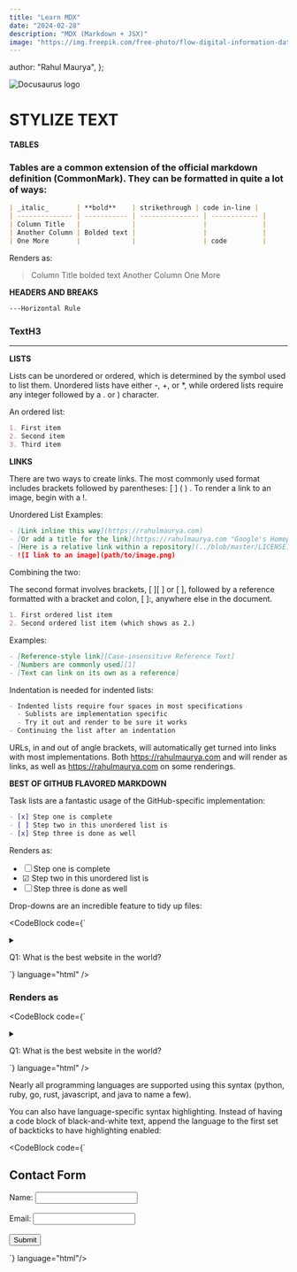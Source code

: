 ```yaml
---
title: "Learn MDX"
date: "2024-02-28"
description: "MDX (Markdown + JSX)"
image: "https://img.freepik.com/free-photo/flow-digital-information-data-channel_60438-4070.jpg?t=st=1709365171~exp=1709368771~hmac=a78423c4b7b7a5beadba08e4a8dee86d1d1e1b63de005cd44401bf4c40a0c52d&w=1800"
---
```


  author: "Rahul Maurya",
};

![Docusaurus logo](/img/mdx.jpeg)

# STYLIZE TEXT

**TABLES**

### Tables are a common extension of the official markdown definition (CommonMark). They can be formatted in quite a lot of ways:

```md
| _italic_       | **bold**    | strike­through | code in-line |
| -------------- | ----------- | --------------- | ------------ |
| Column Title   |             |                 |              |
| Another Column | Bolded text |                 |              |
| One More       |             |                 | code         |
```
Renders as:

> Column Title bolded text
> Another Column
> One More

**HEADERS AND BREAKS**
```md
---Horizontal Rule
```
### TextH3

---

**LISTS**

Lists can be unordered or ordered, which is determined by the symbol used to list them. Unordered lists have either -, +, or \*, while ordered lists require any integer followed by a . or ) character.

An ordered list:
```md
1. First item
2. Second item
3. Third item
```

**LINKS**

There are two ways to create links. The most commonly used format includes brackets followed by parentheses: [ ] ( ) . To render a link to an image, begin with a !.

Unordered List Examples:

```md
- [Link inline this way](https://rahulmaurya.com)
- [Or add a title for the link](https://rahulmaurya.com "Google's Homepage")
- [Here is a relative link within a repository](../blob/master/LICENSE)
- ![I link to an image](path/to/image.png)
```

Combining the two:

The second format involves brackets, [ ][ ] or [ ], followed by a reference formatted with a bracket and colon, [ ]:, anywhere else in the document.
```md
1. First ordered list item
2. Second ordered list item (which shows as 2.)
```
Examples:

```md
- [Reference-style link][Case-insensitive Reference Text]
- [Numbers are commonly used][1]
- [Text can link on its own as a reference]
```
Indentation is needed for indented lists:

```md
- Indented lists require four spaces in most specifications
  - Sublists are implementation specific
  - Try it out and render to be sure it works
- Continuing the list after an indentation
```
URLs, in and out of angle brackets, will automatically get turned into links with most implementations. Both https://rahulmaurya.com and will render as links, as well as https://rahulmaurya.com on some renderings.

**BEST OF GITHUB FLAVORED MARKDOWN**

Task lists are a fantastic usage of the GitHub-specific implementation:
```md
- [x] Step one is complete
- [ ] Step two in this unordered list is
- [x] Step three is done as well
```

Renders as:

- ☐ Step one is complete
- ☑ Step two in this unordered list is
- ☐ Step three is done as well

Drop-downs are an incredible feature to tidy up files:

<CodeBlock code={`
<details>
  <summary>
    <p>Q1: What is the best website in the world?</p>
  </summary>
  A1: <a href="https://rahulmaurya.com">https://rahulmaurya.com</a>
</details>
`} language="html" />

### Renders as

<CodeBlock code={`
<details>
  <summary>
    <p>Q1: What is the best website in the world?</p>
  </summary>
  A1: https://rahulmaurya.com
</details>
`} language="html" />

Nearly all programming languages are supported using this syntax (python, ruby, go, rust, javascript, and java to name a few).

You can also have language-specific syntax highlighting. Instead of having a code block of black-and-white text, append the language to the first set of backticks to have highlighting enabled:

<CodeBlock code={`
<!DOCTYPE html>
<html lang="en">
<head>
  <meta charset="UTF-8">
  <title>Your Blog</title>
</head>
<body>
  <h2>Contact Form</h2>
  <form action="/submit" method="POST">
    <label for="name">Name:</label>
    <input type="text" id="name" name="name" required>
    <br><br>
    <label for="email">Email:</label>
    <input type="email" id="email" name="email" required>
    <br><br>
    <input type="submit" value="Submit">
  </form>
</body>
</html>
`} language="html"/>
